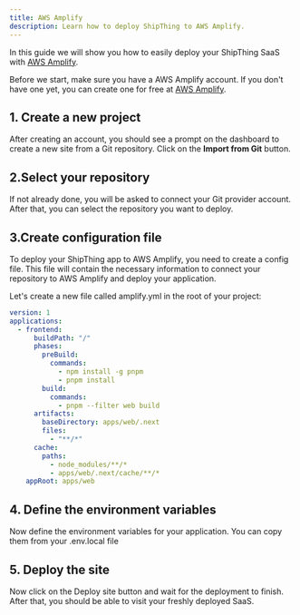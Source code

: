 ```yaml
---
title: AWS Amplify
description: Learn how to deploy ShipThing to AWS Amplify.
---
```



In this guide we will show you how to easily deploy your ShipThing SaaS with [AWS Amplify](https://aws.amazon.com/amplify/).

Before we start, make sure you have a AWS Amplify account. If you don't have one yet, you can create one for free at [AWS Amplify](https://aws.amazon.com/amplify/).

## 1. Create a new project
After creating an account, you should see a prompt on the dashboard to create a new site from a Git repository. Click on the **Import from Git** button.


## 2.Select your repository 
If not already done, you will be asked to connect your Git provider account. After that, you can select the repository you want to deploy.

## 3.Create configuration file

To deploy your ShipThing app to AWS Amplify, you need to create a config file. This file will contain the necessary information to connect your repository to AWS Amplify and deploy your application.

Let's create a new file called amplify.yml in the root of your project:
```yml amplify.yml
version: 1
applications:
  - frontend:
      buildPath: "/"
      phases:
        preBuild:
          commands:
            - npm install -g pnpm
            - pnpm install
        build:
          commands:
            - pnpm --filter web build
      artifacts:
        baseDirectory: apps/web/.next
        files:
          - "**/*"
      cache:
        paths:
          - node_modules/**/*
          - apps/web/.next/cache/**/*
    appRoot: apps/web
```

## 4. Define the environment variables
Now define the environment variables for your application. You can copy them from your .env.local file

## 5. Deploy the site
Now click on the Deploy site button and wait for the deployment to finish. After that, you should be able to visit your freshly deployed SaaS.


